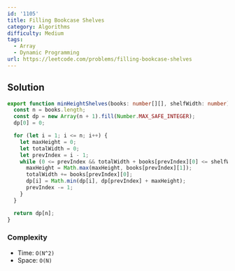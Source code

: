 ```yaml
---
id: '1105'
title: Filling Bookcase Shelves
category: Algorithms
difficulty: Medium
tags:
  - Array
  - Dynamic Programming
url: https://leetcode.com/problems/filling-bookcase-shelves
---
```


## Solution

```typescript filename="solution.ts" copy
export function minHeightShelves(books: number[][], shelfWidth: number): number {
  const n = books.length;
  const dp = new Array(n + 1).fill(Number.MAX_SAFE_INTEGER);
  dp[0] = 0;

  for (let i = 1; i <= n; i++) {
    let maxHeight = 0;
    let totalWidth = 0;
    let prevIndex = i - 1;
    while (0 <= prevIndex && totalWidth + books[prevIndex][0] <= shelfWidth) {
      maxHeight = Math.max(maxHeight, books[prevIndex][1]);
      totalWidth += books[prevIndex][0];
      dp[i] = Math.min(dp[i], dp[prevIndex] + maxHeight);
      prevIndex -= 1;
    }
  }

  return dp[n];
}
```

### Complexity

- Time: `O(N^2)`
- Space: `O(N)`

